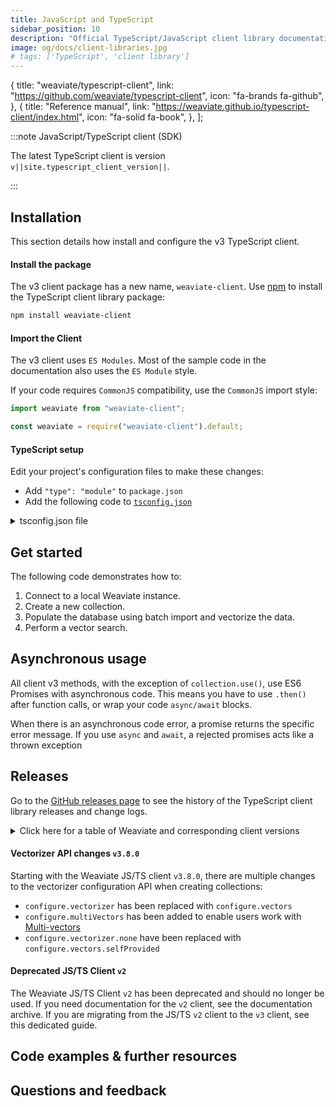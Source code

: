 ```yaml
---
title: JavaScript and TypeScript
sidebar_position: 10
description: "Official TypeScript/JavaScript client library documentation for integrating Weaviate with web applications."
image: og/docs/client-libraries.jpg
# tags: ['TypeScript', 'client library']
---
```



  {
    title: "weaviate/typescript-client",
    link: "https://github.com/weaviate/typescript-client",
    icon: "fa-brands fa-github",
  },
  {
    title: "Reference manual",
    link: "https://weaviate.github.io/typescript-client/index.html",
    icon: "fa-solid fa-book",
  },
];

:::note JavaScript/TypeScript client (SDK)

The latest TypeScript client is version `v||site.typescript_client_version||`.

<QuickLinks items={typescriptCardsData} />

:::


<TSClientIntro />

## Installation

This section details how install and configure the v3 TypeScript client.

#### Install the package

The v3 client package has a new name, `weaviate-client`. Use [npm](https://www.npmjs.com/) to install the TypeScript client library package:

```bash
npm install weaviate-client
```

#### Import the Client

The v3 client uses `ES Modules`. Most of the sample code in the documentation also uses the `ES Module` style.

If your code requires `CommonJS` compatibility, use the `CommonJS` import style:

<Tabs groupId="languages">
<TabItem value="esm" label="ES Modules">

```ts
import weaviate from "weaviate-client";
```

</TabItem>
<TabItem value="cjs" label="CommonJS">

```ts
const weaviate = require("weaviate-client").default;
```

</TabItem>
</Tabs>

#### TypeScript setup

Edit your project's configuration files to make these changes:

- Add `"type": "module"` to `package.json`
- Add the following code to [`tsconfig.json`](https://www.typescriptlang.org/docs/handbook/tsconfig-json.html)

<details>
    <summary>tsconfig.json file</summary>

```json
{
  "compilerOptions": {
    "target": "ESNext",
    "module": "NodeNext",
    "moduleResolution": "NodeNext",
    "esModuleInterop": true,
    "skipLibCheck": true,
    "allowSyntheticDefaultImports": true,
    "strict": true
  },
  "include": ["src/index.ts"] // this compiles only src/.index.ts, to compile all .ts files, use ["*.ts"]
}
```

</details>

## Get started


<BasicPrereqs />

The following code demonstrates how to:

1. Connect to a local Weaviate instance.
1. Create a new collection.
1. Populate the database using batch import and vectorize the data.
1. Perform a vector search.

<FilteredTextBlock
  text={TSv3Code}
  startMarker="// START GetStarted"
  endMarker="// END GetStarted"
  language="js"
/>

## Asynchronous usage

All client v3 methods, with the exception of `collection.use()`, use ES6 Promises with asynchronous code. This means you have to use `.then()` after function calls, or wrap your code `async/await` blocks.

When there is an asynchronous code error, a promise returns the specific error message. If you use `async` and `await`, a rejected promises acts like a thrown exception


## Releases

Go to the [GitHub releases page](https://github.com/weaviate/typescript-client/releases) to see the history of the TypeScript client library releases and change logs.

<details>
  <summary>Click here for a table of Weaviate and corresponding client versions</summary>


<ReleaseHistory />

</details>

#### Vectorizer API changes `v3.8.0` 

Starting with the Weaviate JS/TS client `v3.8.0`, there are multiple changes to the vectorizer configuration API when creating collections:
- `configure.vectorizer` has been replaced with `configure.vectors`
- `configure.multiVectors` has been added to enable users work with [Multi-vectors](../../manage-collections/vector-config.mdx#define-multi-vector-embeddings-eg-colbert-colpali) 
- `configure.vectorizer.none` have been replaced with  `configure.vectors.selfProvided` 

#### Deprecated JS/TS Client `v2`

<!-- TODO[g-despot]: Add link to archive -->
The Weaviate JS/TS Client `v2` has been deprecated and should no longer be used. If you need documentation for the `v2` client, see the documentation archive. If you are migrating from the JS/TS `v2` client to the `v3` client, see this dedicated guide.

## Code examples & further resources


<CodeExamples />

## Questions and feedback


<DocsFeedback />
